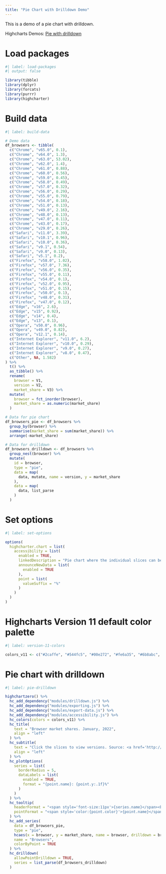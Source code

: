 ```yaml
---
title: "Pie Chart with Drilldown Demo"
---
```


This is a demo of a pie chart with drilldown.

Highcharts Demos: [Pie with drilldown](https://www.highcharts.com/demo/pie-drilldown)

# Load packages

```r
#| label: load-packages
#| output: false

library(tibble)
library(dplyr)
library(forcats)
library(purrr)
library(highcharter)
```

# Build data

```r
#| label: build-data

# Demo data
df_browsers <- tibble(
  c("Chrome", "v65.0", 0.1),
  c("Chrome", "v64.0", 1.3),
  c("Chrome", "v63.0", 53.02),
  c("Chrome", "v62.0", 1.4),
  c("Chrome", "v61.0", 0.88),
  c("Chrome", "v60.0", 0.56),
  c("Chrome", "v59.0", 0.45),
  c("Chrome", "v58.0", 0.49),
  c("Chrome", "v57.0", 0.32),
  c("Chrome", "v56.0", 0.29),
  c("Chrome", "v55.0", 0.79),
  c("Chrome", "v54.0", 0.18),
  c("Chrome", "v51.0", 0.13),
  c("Chrome", "v49.0", 2.16),
  c("Chrome", "v48.0", 0.13),
  c("Chrome", "v47.0", 0.11),
  c("Chrome", "v43.0", 0.17),
  c("Chrome", "v29.0", 0.26),
  c("Safari", "v11.0", 3.39),
  c("Safari", "v10.1", 0.96),
  c("Safari", "v10.0", 0.36),
  c("Safari", "v9.1", 0.54),
  c("Safari", "v9.0", 0.13),
  c("Safari", "v5.1", 0.2),
  c("Firefox", "v58.0", 1.02),
  c("Firefox", "v57.0", 7.36),
  c("Firefox", "v56.0", 0.35),
  c("Firefox", "v55.0", 0.11),
  c("Firefox", "v54.0", 0.1),
  c("Firefox", "v52.0", 0.95),
  c("Firefox", "v51.0", 0.15),
  c("Firefox", "v50.0", 0.1),
  c("Firefox", "v48.0", 0.31),
  c("Firefox", "v47.0", 0.12),
  c("Edge", "v16", 2.6),
  c("Edge", "v15", 0.92),
  c("Edge", "v14", 0.4),
  c("Edge", "v13", 0.1),
  c("Opera", "v50.0", 0.96),
  c("Opera", "v49.0", 0.82),
  c("Opera", "v12.1", 0.14),
  c("Internet Explorer", "v11.0", 6.2),
  c("Internet Explorer", "v10.0", 0.29),
  c("Internet Explorer", "v9.0", 0.27),
  c("Internet Explorer", "v8.0", 0.47),
  c("Other", NA, 1.582)
) %>% 
  t() %>% 
  as_tibble() %>% 
  rename(
    browser = V1, 
    version = V2, 
    market_share = V3) %>% 
  mutate(
    browser = fct_inorder(browser),
    market_share = as.numeric(market_share)
  )

# Data for pie chart
df_browsers_pie <- df_browsers %>%
  group_by(browser) %>%
  summarise(market_share = sum(market_share)) %>%
  arrange(-market_share)

# Data for drilldown
df_browsers_drilldown <- df_browsers %>% 
  group_nest(browser) %>% 
  mutate(
    id = browser,
    type = "pie",
    data = map(
      data, mutate, name = version, y = market_share
    ),
    data = map(
      data, list_parse
    )
  )
```

# Set options

```r
#| label: set-options

options(
  highcharter.chart = list(
    accessibility = list(
      enabled = TRUE,
      linkedDescription = "Pie chart where the individual slices can be clicked to expose more detailed data.",
      announceNewData = list(
        enabled = TRUE
      ),
      point = list(
        valueSuffix = "%"
      )
    )
  )
)
```

# Highcharts Version 11 default color palette

```r
#| label: version-11-colors

colors_v11 <- c("#2caffe", "#544fc5", "#00e272", "#fe6a35", "#6b8abc", "#d568fb", "#2ee0ca", "#fa4b42", "#feb56a", "#91e8e1")
```

# Pie chart with drilldown

```r
#| label: pie-drilldown

highchartzero() %>% 
  hc_add_dependency("modules/drilldown.js") %>% 
  hc_add_dependency("modules/exporting.js") %>% 
  hc_add_dependency("modules/export-data.js") %>% 
  hc_add_dependency("modules/accessibility.js") %>% 
  hc_colors(colors = colors_v11) %>% 
  hc_title(
    text = "Browser market shares. January, 2022",
    align = "left"
  ) %>% 
  hc_subtitle(
    text = "Click the slices to view versions. Source: <a href='http://statcounter.com'>statcounter.com</a>",
    align = "left"
  ) %>% 
  hc_plotOptions(
    series = list(
      borderRadius = 5,
      dataLabels = list(
        enabled = TRUE,
        format = "{point.name}: {point.y:.1f}%"
      )
    )
  ) %>% 
  hc_tooltip(
    headerFormat = "<span style='font-size:11px'>{series.name}</span><br>",
    pointFormat = "<span style='color:{point.color}'>{point.name}</span>: <b>{point.y:.2f}%</b> of total<br>"
  ) %>% 
  hc_add_series(
    data = df_browsers_pie,
    type = "pie",
    hcaes(x = browser, y = market_share, name = browser, drilldown = browser),
    name = "Browsers",
    colorByPoint = TRUE
  ) %>% 
  hc_drilldown(
    allowPointDrilldown = TRUE,
    series = list_parse(df_browsers_drilldown)
  )
```
